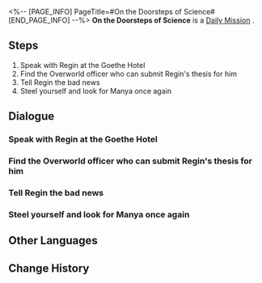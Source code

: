<%-- [PAGE_INFO]
PageTitle=#On the Doorsteps of Science#
[END_PAGE_INFO] --%>
{{Stub|Dialogue, characters, and location(s)}}
{{Mission Infobox
|id            = 3011201
|title         = 
|image         = Mission On the Doorsteps of Science.png
|type          = Daily
|event_name    = 
|chapter       = 
|requirements  = 
|summary       = <!--official mission summary from Fate's Atlas-->
|characters    = <!--characters that appear in this mission-->
|startLocation = <!--location as it intially appears on the mission screen-->
|world         = <!--i.e. Penacony-->
|area          = <!--i.e. A Child's Dream-->
|prev          = 
|next          = 
|exp           = 
|credits       = 5000
|stellarJade   = 
|other         = {{Card List||delim=;}}
}}
'''On the Doorsteps of Science''' is a [[Daily Mission]]<!--in [world]-->.

==Steps==
# Speak with Regin at the Goethe Hotel
# Find the Overworld officer who can submit Regin's thesis for him
# Tell Regin the bad news
# Steel yourself and look for Manya once again

<!--
==Gameplay Notes==

--><!--
==Trial Character==

-->
==Dialogue==
{{Stub Dialogue}}
===Speak with Regin at the Goethe Hotel===
{{Mission Description|type=daily|location=<!--to be added-->|The Civilian Scientist, Regin, is looking for help.<br />This person is infamous for his temper... Remember to prepare yourself before meeting him.}}
{{Dialogue Start}}
:{{tx}}
{{Dialogue End}}

===Find the Overworld officer who can submit Regin's thesis for him===
{{Mission Description|type=daily|location=<!--to be added-->|update|The Civilian Scientist, Regin, hopes to submit his thesis about the big universe time tunnel to the Supreme Guardian.<br />However, he seems to have had some conflict with the Belobog Ministry of Education officers, and "hired" you to be his proxy.<br />Walk around the Overworld and search for someone who can submit the thesis for him.}}
{{Dialogue Start}}
:{{tx}}
{{Dialogue End}}

===Tell Regin the bad news===
{{Mission Description|type=daily|location=<!--to be added-->|update|The Civilian Scientist Regin hopes to submit his thesis on the big universe time tunnel to the Supreme Guardian.<br />However, Manya tries to interrupt the submission process by demanding you to pass a quiz.<br />The question is so difficult that even someone as clever as you chose the wrong answer. Since it has come to this, tell Regin the bad news.}}
{{Dialogue Start}}
:{{tx}}
{{Dialogue End}}

===Steel yourself and look for Manya once again===
{{Mission Description|type=daily|location=<!--to be added-->|update|The Civilian Scientist, Regin, hopes to submit his thesis about the big universe time tunnel to the Supreme Guardian.<br />You chose the wrong answer for Manya's quiz, but Regin worked out the correct answer within seconds.<br />You have no choice but to go beg Manya for a second chance.}}
{{Dialogue Start}}
:{{tx}}
{{Dialogue End}}

==Other Languages==
{{Other Languages
|en   = On the Doorsteps of Science
|zhs  = 在科学的大门前
|zht  = 在科學的大門前
|ja   = 科学の門の前で
|ko   = 과학의 문 앞에서
|es   = En el umbral de la ciencia
|fr   = Aux portes de la science
|ru   = На пороге науки
|th   = เบื้องหน้าประตูใหญ่แห่งวิทยาศาสตร์
|vi   = Trước Cánh Cổng Khoa Học
|de   = Auf der Schwelle zur Wissenschaft
|id   = Di Ambang Pintu Ilmu Pengetahuan
|pt   = Na Frente da Ciência
}}

==Change History==
{{Change History|1.0}}
